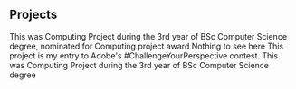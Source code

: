 ## Projects

<ProjectCard title="Aviation Suite" link="https://goofy-ptolemy-91dff0.netlify.app/" bg="linear-gradient(to right, #D4145A 0%, #FBB03B 100%)">
This was Computing Project during the 3rd year of BSc Computer Science degree, nominated for Computing project award
</ProjectCard>

<ProjectCard title="AutoComplete Bar" link="https://www.behance.net/gallery/58937147/Freiheit" bg="linear-gradient(to right, #D4145A 0%, #FBB03B 100%)">
Nothing to see here
</ProjectCard>

<ProjectCard title="Freiheit" link="https://www.behance.net/gallery/58937147/Freiheit" bg="linear-gradient(to right, #D4145A 0%, #FBB03B 100%)">
This project is my entry to Adobe's #ChallengeYourPerspective contest.
</ProjectCard>


<ProjectCard title="Aviation Suite" bg="linear-gradient(to right, #D4145A 0%, #FBB03B 100%)">
This was Computing Project during the 3rd year of BSc Computer Science degree
</ProjectCard>

